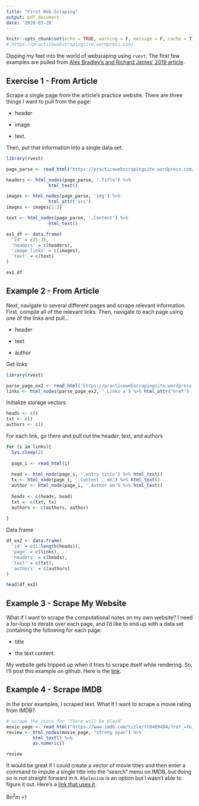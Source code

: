 ```yaml
---
title: "First Web Scraping"
output: pdf_document
date: '2020-03-20'
---
```


```r
knitr::opts_chunk$set(echo = TRUE, warning = F, message = F, cache = T)
# https://practicewebscrapingsite.wordpress.com/
```

Dipping my feet into the world of websraping using `rvest`. The first few examples are pulled from [Alex Bradley's and Richard James' 2019 article](https://journals.sagepub.com/doi/abs/10.1177/2515245919859535).

## Exercise 1 - From Article

Scrape a single page from the article's practice website. There are three things I want to pull from the page:

* header

* image

* text.

Then, put that information into a single data set.

```r
library(rvest)

page_parse <- read_html("https://practicewebscrapingsite.wordpress.com/example-1/")

headers <- html_nodes(page_parse, '.Title') %>%
                html_text()

images <- html_nodes(page_parse, 'img') %>%
                html_attr('src')
images <- images[1:3]

text <- html_nodes(page_parse, '.Content') %>%
                html_text()

ex1_df <- data.frame(
  'id' = c(1:3),
  'headers' = c(headers),
  'image_links' = c(images),
  'text' = c(text)
)

ex1_df
```


## Example 2 - From Article

Next, navigate to several different pages and scrape relevant information. First, compile all of the relevant links. Then, navigate to each page using one of the links and pull...

* header

* text

* author

Get links

```r
library(rvest)

parse_page_ex2 <- read_html('https://practicewebscrapingsite.wordpress.com/example-2/')
links <- html_nodes(parse_page_ex2, '.Links a') %>% html_attr("href")
```

Initialize storage vectors

```r
heads <- c()
txt <- c()
authors <- c()
```

For each link, go there and pull out the header, text, and authors

```r

for (i in links){
  Sys.sleep(2)
  
  page_i <- read_html(i)
  
  head <- html_node(page_i, '.entry-title') %>% html_text()
  tx <- html_node(page_i, '.Content , em') %>% html_text()
  author <- html_node(page_i, '.Author em') %>% html_text()
  
  heads <- c(heads, head)
  txt <- c(txt, tx)
  authors <- c(authors, author)
  
}
```

Data frame

```r
df_ex2 <- data.frame(
  'id' = c(1:length(heads)),
  'page' = c(links),
  'headers' = c(heads),
  'text' = c(txt),
  'authors' = c(authors)
)

head(df_ex2)
```

## Example 3 - Scrape My Website

What if I want to scrape the computational notes on my own website? I need a for-loop to iterate over each page, and I'd like to end up with a data set containing the following for each page:

* title

* the text content.

My website gets tripped up when it tries to scrape itself while rendering. So, I'll post this example on github. Here is the [link](https://cdishop.github.io/Cdishop.github.io.own_scrape/). 


## Example 4 - Scrape IMDB

In the prior examples, I scraped text. What if I want to scrape a movie rating from IMDB?

```r
# scrape the score for 'there will be blood'
movie_page <- read_html("https://www.imdb.com/title/tt0469494/?ref_=fn_al_tt_1")
review <- html_nodes(movie_page, "strong span") %>%
          html_text() %>%
          as.numeric()

review

```

It would be great if I could create a vector of movie titles and then enter a command to impute a single title into the "search" menu on IMDB, but doing so is not straight forward in `R`. `RSelenium` is an option but I wasn't able to figure it out. Here's a [link that uses it](http://zevross.com/blog/2015/05/19/scrape-website-data-with-the-new-r-package-rvest/).

Bo$^2$m =)



